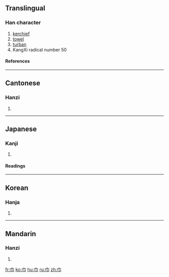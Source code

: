 ==Translingual==
===Han character===
{{Han char|rn=50|rad=巾|as=00|sn=3|four=4022<sub>7</sub>|canj=中月 (LB)}}
# [[kerchief]]
# [[towel]]
# [[turban]]
# KangXi radical number 50
====References====
{{Han ref|kx=0327.200|dkj=08771|dj=0632.090|hdz=10727.170|uh=5DFE|ud=24062|bh=A479|bd=42105}}
----
==Cantonese==
===Hanzi===
{{yue-hanzi|jyut=|y=gan1}}
# {{defn|Cantonese}}
----
==Japanese==
===Kanji===
{{ja-kanji|grade=|rs=巾00}}
# {{defn|Japanese}} 
====Readings====
{{ja-readings|on=[[きん]] (kin)|kun=[[ふきん]] (fukin), [[おおい]] (ooi), [[はば]] (haba)}}
----
==Korean==
===Hanja===
{{ko-hanja|hangeul=건|rv=geon|mr=kŏn}}
# {{defn|Korean}}
----
==Mandarin==
===Hanzi===
{{cmn-hanzi|pin=[[jīn]] (jin1)|wg=chin<sup>1</sup>}}
# {{defn|Mandarin}}

[[fr:巾]]
[[ko:巾]]
[[hu:巾]]
[[ru:巾]]
[[zh:巾]]